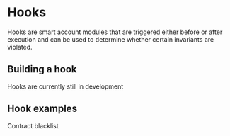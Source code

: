 # Hooks

Hooks are smart account modules that are triggered either before or after execution and can be used to determine whether certain invariants are violated.

## Building a hook

Hooks are currently still in development

## Hook examples

Contract blacklist
